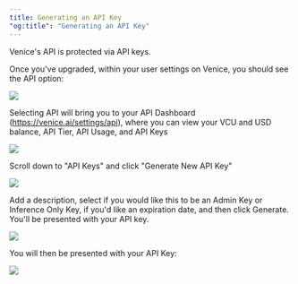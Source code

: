 ```yaml
---
title: Generating an API Key
"og:title": "Generating an API Key"
---
```


Venice's API is protected via API keys.

Once you've upgraded, within your user settings on Venice, you should see the API option:

![](/images/api-keys/api-key-1.png)

Selecting API will bring you to your API Dashboard (https://venice.ai/settings/api), where you can view your VCU and USD balance, API Tier, API Usage, and API Keys

![](/images/api-keys/api-key-2.png)

Scroll down to "API Keys" and click "Generate New API Key"

![](/images/api-keys/api-key-3.png)

Add a description, select if you would like this to be an Admin Key or Inference Only Key, if you'd like an expiration date, and then click Generate. You'll be presented with your API key.

![](/images/api-keys/api-key-4.png)

You will then be presented with your API Key:

![](/images/api-keys/api-key-5.png)
